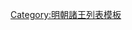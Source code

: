 {{ming|title=明朝阜平國諸王|ed=阜平國|head=[[嘉靖]]三十八年（[[1559年]]）封。|
{{ming/title}}
{{ming/list|阜平懿簡王|[[朱載㙫]]|朱厚炫、嫡四子|[[1559年]]—[[1582年]]|嘉靖三十八年封。[[萬曆]]十年薨。}}
{{ming/list|阜平王|[[朱翊鋌]]|朱載㙫、嫡一子|[[1585年]]—？年|萬曆十三年襲封，薨。}}
{{ming/list|阜平王|[[朱常𰝎|朱常{{僻字|𰝎|⿲氵糹列}}]]|朱翊鋌、庶一子|？年|萬曆十八年封[[长子 (封号)|長子]]，既而襲封。}}
{{ming/list|阜平王|[[朱由樽]]|朱常{{僻字|𰝎|⿲氵糹列}}、子|？年—[[1646年]]|不知何年襲封。[[隆武]]二年八月薨。}}
{{ming/list|阜平王|[[朱翊𨯵]]|朱載㙫、子|[[1646年]]|不知何年襲封。隆武二年十二月薨。}}
}}<noinclude>
[[Category:明朝諸王列表模板]]
</noinclude>